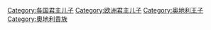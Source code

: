 [[Category:各国君主儿子|Category:各国君主儿子]]
[[Category:欧洲君主儿子|Category:欧洲君主儿子]]
[[Category:奥地利王子|Category:奥地利王子]]
[[Category:奧地利貴族|Category:奧地利貴族]]